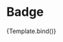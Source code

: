 

<Meta title="Components/Badge" component={Badge} />

# Badge


<Canvas>
  <Story
    name="Overview"
    args={{
      backgroundColor: "green",
      text:
        "Lorem ipsum dolor sit",
    }}
  >
    {Template.bind()}
  </Story>
</Canvas>

<ArgsTable />


